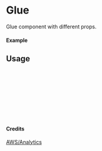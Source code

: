 
<Meta of={Glue} title="AWS/Analytics/Glue" />

# Glue

Glue component with different props.

#### Example

<Canvas of={Glue.Primary} />

## Usage

```ts
import { Glue } from "yadl-ui";

const Example = () => {
  return (
      <Glue />
  );
};

export default Example;
```

#### Credits
[AWS/Analytics](https://aws-icons.com/)
